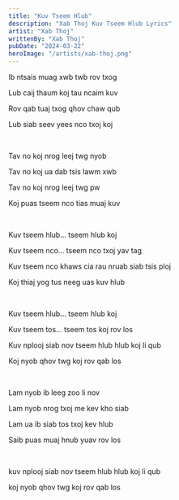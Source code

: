```yaml
---
title: "Kuv Tseem Hlub"
description: "Xab Thoj Kuv Tseem Hlub Lyrics"
artist: "Xab Thoj"
writtenBy: "Xab Thoj"
pubDate: "2024-03-22"
heroImage: "/artists/xab-thoj.png"
---
```


Ib ntsais muag xwb twb rov txog

Lub caij thaum koj tau ncaim kuv

Rov qab tuaj txog qhov chaw qub

Lub siab seev yees nco txoj koj

<br />

Tav no koj nrog leej twg nyob

Tav no koj ua dab tsis lawm xwb

Tav no koj nrog leej twg pw

Koj puas tseem nco tias muaj kuv

<br />

Kuv tseem hlub... tseem hlub koj

Kuv tseem nco... tseem nco txoj yav tag

Kuv tseem nco khaws cia rau nruab siab tsis ploj

Koj thiaj yog tus neeg uas kuv hlub

<br />

Kuv tseem hlub... tseem hlub koj

Kuv tseem tos... tseem tos koj rov los

Kuv nplooj siab nov tseem hlub hlub koj li qub

Koj nyob qhov twg koj rov qab los

<br />

Lam nyob ib leeg zoo li nov

Lam nyob nrog txoj me kev kho siab

Lam ua ib siab tos txoj kev hlub

Saib puas muaj hnub yuav rov los

<br />

kuv nplooj siab nov tseem hlub hlub koj li qub

koj nyob qhov twg koj rov qab los

